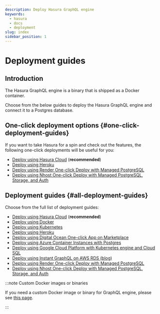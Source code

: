 ```yaml
---
description: Deploy Hasura GraphQL engine
keywords:
  - hasura
  - docs
  - deployment
slug: index
sidebar_position: 1
---
```


# Deployment guides

## Introduction

The Hasura GraphQL engine is a binary that is shipped as a Docker
container.

Choose from the below guides to deploy the Hasura GraphQL engine and
connect it to a Postgres database.

## One-click deployment options {#one-click-deployment-guides}

If you want to take Hasura for a spin and check out the features, the
following one-click deployments will be useful for you:

- [Deploy using Hasura Cloud](/graphql/cloud/getting-started/index.mdx) (**recommended**)
- [Deploy using Heroku](/graphql/core/deployment/deployment-guides/heroku.mdx#option-1-one-click-deployment)
- [Deploy using Render One-click Deploy with Managed PostgreSQL](/graphql/core/deployment/deployment-guides/render-one-click.mdx/)
- [Deploy using Nhost One-click Deploy with Managed PostgreSQL, Storage, and Auth](/graphql/core/deployment/deployment-guides/nhost-one-click.mdx/)

## Deployment guides {#all-deployment-guides}

Choose from the full list of deployment guides:

- [Deploy using Hasura Cloud](/graphql/cloud/getting-started/index.mdx) (**recommended**)
- [Deploy using Docker](/graphql/core/deployment/deployment-guides/docker.mdx)
- [Deploy using Kubernetes](/graphql/core/deployment/deployment-guides/kubernetes.html#deploy-kubernetes)
- [Deploy using Heroku](/graphql/core/deployment/deployment-guides/heroku.html#deploy-heroku)
- [Deploy using Digital Ocean One-click App on Marketplace](/graphql/core/deployment/deployment-guides/digital-ocean-one-click.html#deploy-do-marketplace)
- [Deploy using Azure Container Instances with Postgres](/graphql/core/deployment/deployment-guides/azure-container-instances-postgres.html#deploy-azure-ci-pg)
- [Deploy using Google Cloud Platform with Kubernetes engine and Cloud SQL](/graphql/core/deployment/deployment-guides/google-kubernetes-engine-cloud-sql.html#deploy-gc-kubernetes)
- [Deploy using Instant GraphQL on AWS RDS (blog)](https://hasura.io/blog/instant-graphql-on-aws-rds-1edfb85b5985/)
- [Deploy using Render One-click Deploy with Managed PostgreSQL](/graphql/core/deployment/deployment-guides/render-one-click.html#deploy-render)
- [Deploy using Nhost One-click Deploy with Managed PostgreSQL, Storage, and Auth](/graphql/core/deployment/deployment-guides/nhost-one-click.html#deploy-nhost)

:::note Custom Docker images or binaries

If you need a custom Docker image or binary for GraphQL engine, please
see [this page](/graphql/core/deployment/custom-docker-images.mdx/).

:::
